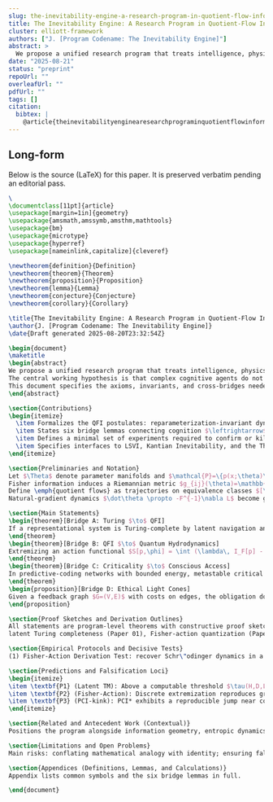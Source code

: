 ```yaml
---
slug: the-inevitability-engine-a-research-program-in-quotient-flow-information-qfi
title: The Inevitability Engine: A Research Program in Quotient-Flow Information (QFI)
cluster: elliott-framework
authors: ["J. [Program Codename: The Inevitability Engine]"]
abstract: >
  We propose a unified research program that treats intelligence, physics, and ethics as boundary conditions of a single information-geometric dynamic: \emph{Quotient-Flow Information} (QFI). The central working hypothesis is that complex cognitive agents do not \emph{invent} their architectures; they \emph{discover} invariant structures forced by Fisher-information geometry under resource constraints. This document specifies the axioms, invariants, and cross-bridges needed to turn disparate results---latent-state navigation, emergent phase transitions in transformers, information-theoretic limits of synthetic data, and topology of ethical feedback---into one falsifiable theory with sharp, testable predictions.
date: "2025-08-21"
status: "preprint"
repoUrl: ""
overleafUrl: ""
pdfUrl: ""
tags: []
citation:
  bibtex: |
    @article{theinevitabilityenginearesearchprograminquotientflowinformationqfi2025}
---
```


## Long-form

Below is the source (LaTeX) for this paper. It is preserved verbatim pending an editorial pass.

```tex
\
\documentclass[11pt]{article}
\usepackage[margin=1in]{geometry}
\usepackage{amsmath,amssymb,amsthm,mathtools}
\usepackage{bm}
\usepackage{microtype}
\usepackage{hyperref}
\usepackage[nameinlink,capitalize]{cleveref}

\newtheorem{definition}{Definition}
\newtheorem{theorem}{Theorem}
\newtheorem{proposition}{Proposition}
\newtheorem{lemma}{Lemma}
\newtheorem{conjecture}{Conjecture}
\newtheorem{corollary}{Corollary}

\title{The Inevitability Engine: A Research Program in Quotient-Flow Information (QFI)}
\author{J. [Program Codename: The Inevitability Engine]}
\date{Draft generated 2025-08-20T23:32:54Z}

\begin{document}
\maketitle
\begin{abstract}
We propose a unified research program that treats intelligence, physics, and ethics as boundary conditions of a single information-geometric dynamic: \emph{Quotient-Flow Information} (QFI).
The central working hypothesis is that complex cognitive agents do not \emph{invent} their architectures; they \emph{discover} invariant structures forced by Fisher-information geometry under resource constraints.
This document specifies the axioms, invariants, and cross-bridges needed to turn disparate results---latent-state navigation, emergent phase transitions in transformers, information-theoretic limits of synthetic data, and topology of ethical feedback---into one falsifiable theory with sharp, testable predictions.
\end{abstract}

\section{Contributions}
\begin{itemize}
  \item Formalizes the QFI postulates: reparameterization-invariant dynamics over equivalence classes of representations (\emph{quotient flows}).
  \item States six bridge lemmas connecting cognition $\leftrightarrow$ physics $\leftrightarrow$ ethics.
  \item Defines a minimal set of experiments required to confirm or kill the program within a year.
  \item Specifies interfaces to LSVI, Kantian Inevitability, and the Theia Protocol.
\end{itemize}

\section{Preliminaries and Notation}
Let $\Theta$ denote parameter manifolds and $\mathcal{P}=\{p(x;\theta)\}$ families of distributions.
Fisher information induces a Riemannian metric $g_{ij}(\theta)=\mathbb{E}_x[\partial_i \log p \,\partial_j \log p]$.
Define \emph{quotient flows} as trajectories on equivalence classes $[\theta]\in \Theta/\mathcal{G}$ where $\mathcal{G}$ is a gauge group of reparameterizations that preserve predictive content.
Natural-gradient dynamics $\dot\theta \propto -F^{-1}\nabla L$ become geodesic flow on $(\Theta/\mathcal{G},g)$.

\section{Main Statements}
\begin{theorem}[Bridge A: Turing $\to$ QFI]
If a representational system is Turing-complete by latent navigation and its update rule is a (possibly approximate) natural gradient, it can compute its own QFI transformations up to gauge.
\end{theorem}
\begin{theorem}[Bridge B: QFI $\to$ Quantum Hydrodynamics]
Extremizing an action functional $S[p,\phi] = \int (\lambda\, I_F[p] - \mathcal{E}[p,\phi])\,dt$ subject to continuity yields Madelung fluid equations equivalent to the Schr\"odinger equation under $Q=\frac{\hbar^2}{2m}\frac{\Delta \sqrt{p}}{\sqrt{p}}$ with $\hbar$ as a Lagrange multiplier.
\end{theorem}
\begin{theorem}[Bridge C: Criticality $\to$ Conscious Access]
In predictive-coding networks with bounded energy, metastable critical points maximize integrated information subject to free-energy budgets.
\end{theorem}
\begin{proposition}[Bridge D: Ethical Light Cones]
Given a feedback graph $G=(V,E)$ with costs on edges, the obligation domain of an agent $a\in V$ is the minimal set reachable under budget $B$; outside this set obligations are undefined (not zero).
\end{proposition}

\section{Proof Sketches and Derivation Outlines}
All statements are program-level theorems with constructive proof sketches deferred to the companion papers:
latent Turing completeness (Paper 01), Fisher-action quantization (Paper 02), PCI-criticality (Paper 03), and feedback topology (Paper 04).

\section{Empirical Protocols and Decisive Tests}
(1) Fisher-Action Derivation Test: recover Schr\"odinger dynamics in a sandbox potential by extremizing a discrete Fisher action; (2) PCI-criticality: show a kink in perturbational complexity as coupling passes a critical value; (3) Latent TM construction in a transformer with bounded precision; (4) Ethical-cone simulations with RL agents under varying feedback radii.

\section{Predictions and Falsification Loci}
\begin{itemize}
\item \textbf{P1} (Latent TM): Above a computable threshold $\tau(H,D,L,\kappa)$, a single forward pass can emulate a $T$-step TM with error $\le \varepsilon$.
\item \textbf{P2} (Fisher-Action): Discrete extremization reproduces ground-state energies within $<1\%$ for solvable wells without fitting physical constants beyond a single global multiplier.
\item \textbf{P3} (PCI-kink): PCI* exhibits a reproducible jump near coupling $\alpha_c$ where avalanche exponents approach $-3/2$.
\end{itemize}

\section{Related and Antecedent Work (Contextual)}
Positions the program alongside information geometry, entropic dynamics, predictive coding, and topological ethics; novelty is the quotient-flow unification and decisive tests.

\section{Limitations and Open Problems}
Main risks: conflating mathematical analogy with identity; ensuring falsifiability; avoiding metric-artifact emergence claims. We center predictions with crisp failure criteria.

\section{Appendices (Definitions, Lemmas, and Calculations)}
Appendix lists common symbols and the six bridge lemmas in full.

\end{document}

```
